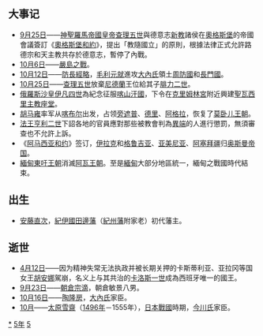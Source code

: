 {{yearTOC|1555|明'''[[嘉靖|嘉靖]]三十四年'''；越南莫朝'''[[景历|景历]]八年'''，'''[[光宝|光宝]]元年'''，后黎朝'''[[順平_(後黎中宗)|順平]]七年'''；日本'''[[天文_(後奈良天皇)|天文]]二十四年'''，'''[[弘治_(後奈良天皇)|弘治]]元年'''}}
== 大事记 ==
*[[9月25日|9月25日]]——[[神聖羅馬帝國皇帝|神聖羅馬帝國皇帝]][[查理五世_(神聖羅馬帝國)|查理五世]]與德意志[[新教|新教]]諸侯在[[奧格斯堡|奧格斯堡]]的帝國會議簽訂《[[奧格斯堡和約|奧格斯堡和約]]》，提出「教隨國立」的原則，根據法律正式允許路德宗和天主教共存於德意志，暫停了內戰。
*[[10月6日|10月6日]]——[[嚴島之戰|嚴島之戰]]。
*[[10月12日|10月12日]]——[[防長經略|防長經略]]，[[毛利元就|毛利元就]]進攻[[大內氏|大內氏]]領土[[周防國|周防國]]和[[長門國|長門國]]。
*[[10月25日|10月25日]]——[[查理五世_(神聖羅馬帝國)|查理五世]]放棄[[尼德蘭|尼德蘭]]王位給其子[[腓力二世_(西班牙)|腓力二世]]。
*[[俄羅斯沙皇|俄羅斯沙皇]][[伊凡四世|伊凡四世]]為紀念征服[[喀山汗國|喀山汗國]]，下令在[[克里姆林宮|克里姆林宮]]附近興建[[聖瓦西里主教座堂|聖瓦西里主教座堂]]。
*[[胡马雍|胡马雍]]率军从[[喀布尔|喀布尔]]出发，占领[[旁遮普|旁遮普]]、[[德里|德里]]、[[阿格拉|阿格拉]]，恢复了[[莫卧儿王朝|莫卧儿王朝]]。
*[[法國君主列表|法王]][[亨利二世_(法蘭西)|亨利二世]]下詔各地的官員應對那些被教會判為[[異端|異端]]的人進行懲罰，無須審查也不允許上訴。
*《[[阿马西亚和约|阿马西亚和约]]》签订，[[伊拉克|伊拉克]]和[[格鲁吉亚|格鲁吉亚]]、[[亚美尼亚|亚美尼亚]]、[[阿塞拜疆|阿塞拜疆]]归[[奥斯曼帝国|奥斯曼帝国]]。
*[[緬甸|緬甸]][[東吁王朝|東吁王朝]]消滅[[阿瓦王朝|阿瓦王朝]]。至是[[緬甸|緬甸]]大部分地區統一，緬甸之戰國時代結束。

== 出生 ==
* [[安藤直次|安藤直次]]，[[紀伊國|紀伊國]][[田邊藩|田邊藩]]（[[紀州藩|紀州藩]]附家老）初代藩主。

== 逝世 ==
{{Wikisource year mention}}
* [[4月12日|4月12日]]——因为精神失常无法执政并被长期关押的卡斯蒂利亚、亚拉冈等国女王[[胡安娜_(卡斯蒂利亚)|胡安娜]]駕崩，名义上与其共治的[[查理五世_(神聖羅馬帝國)|卡洛斯一世]]成為西班牙唯一的國王。
* [[9月23日|9月23日]]——[[朝倉宗滴|朝倉宗滴]]，朝倉敏景八男。
* [[10月16日|10月16日]]——[[陶隆房|陶隆房]]，[[大內氏|大內氏]]家臣。
* [[10月|10月]]——[[太原雪齋|太原雪齋]]（[[1496年|1496年]]－1555年），[[日本|日本]][[战国_(日本)|戰國]]時期，[[今川氏|今川氏]]家臣。

[[Category:1555年|*]]
[[Category:1550年代|5年]]
[[Category:16世纪各年|5]]